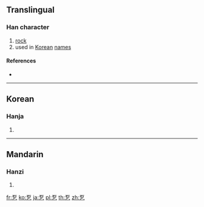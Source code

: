 ==Translingual==

===Han character===
{{Han char|rn=5|rad=乙|as=05|sn=6|four=10717|canj=MRN|ids=⿱石乙}}

# [[rock]]
# used in [[Korean]] [[name]]s

====References====
* {{Han ref|kx=0084.141|dj=0171.180|hdz=10053.041|uh=4E6D|ud=20077}}

----

==Korean==

===Hanja===
{{ko-hanja|hangeul=돌|rv=dol|mr=tol|y=tol}}

# {{defn|lang=ko|sort=乙05}}

----

==Mandarin==

===Hanzi===
{{cmn-hanzi|pin=[[shí]] ([[shi2]])|wg=shih<sup>2</sup>}}

# {{defn|lang=cmn|sort=乙05}}

[[fr:乭]]
[[ko:乭]]
[[ja:乭]]
[[pl:乭]]
[[th:乭]]
[[zh:乭]]